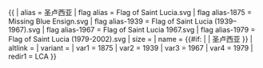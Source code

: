 {{ {{{1<noinclude>|country showdata</noinclude>}}}
| alias = 圣卢西亚
| flag alias = Flag of Saint Lucia.svg
| flag alias-1875 = Missing Blue Ensign.svg
| flag alias-1939 = Flag of Saint Lucia (1939–1967).svg
| flag alias-1967 = Flag of Saint Lucia 1967.svg
| flag alias-1979 = Flag of Saint Lucia (1979-2002).svg
| size = {{{size|}}}
| name = {{#if: {{{name|}}} | {{{name|}}} | 圣卢西亚 }}
| altlink = {{{altlink|}}}
| variant = {{{variant|}}}
<noinclude>
| var1 = 1875
| var2 = 1939
| var3 = 1967
| var4 = 1979
| redir1 = LCA
</noinclude>
}}